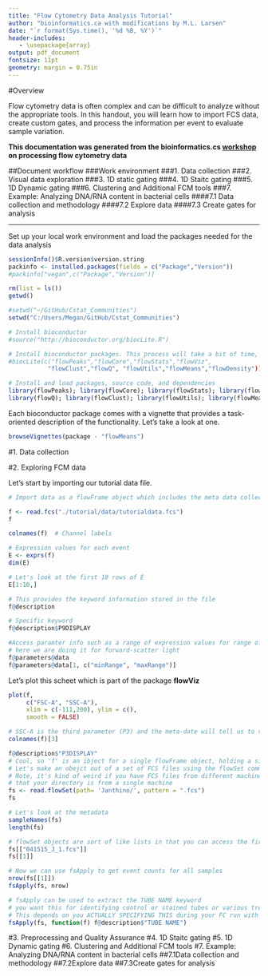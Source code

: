 ```yaml
---
title: "Flow Cytometry Data Analysis Tutorial"
author: "bioinformatics.ca with modifications by M.L. Larsen"
date: "`r format(Sys.time(), '%d %B, %Y')`"
header-includes:
   - \usepackage{array}
output: pdf_document
fontsize: 11pt
geometry: margin = 0.75in
---
```


#Overview

Flow cytometry data is often complex and can be difficult to analyze without the appropriate tools.
In this handout, you will learn how to import FCS data, create custom gates, and process the information per event to evaluate sample variation.

**This documentation was generated from the bioinformatics.cs [workshop](http://bioinformatics.ca/workshops/2013/flow-cytometry-data-analysis-using-r-2013#material) on processing flow cytometry data**

##Document workflow
###Work environment
###1. Data collection
###2. Visual data exploration
###3. 1D static gating
###4. 1D Staitc gating
###5. 1D Dynamic gating
###6. Clustering and Additional FCM tools
###7. Example: Analyzing DNA/RNA content in bacterial cells
####7.1 Data collection and methodology
####7.2 Explore data
####7.3 Create gates for analysis

____

Set up your local work environment and load the packages needed for the data analysis

```r
sessionInfo()$R.version$version.string
packinfo <- installed.packages(fields = c("Package","Version"))
#packinfo["vegan",c("Package","Version")]
```

```r
rm(list = ls())
getwd()

#setwd("~/GitHub/Cstat_Communities")
setwd("C:/Users/Megan/GitHub/Cstat_Communities")

# Install bioconductor
#source("http://bioconductor.org/biocLite.R")

# Install bioconductor packages. This process will take a bit of time, so be patient.
#biocLite(c("flowPeaks","flowCore","flowStats","flowViz",
           "flowClust","flowQ", "flowUtils","flowMeans","flowDensity"))

# Install and load packages, source code, and dependencies
library(flowPeaks); library(flowCore); library(flowStats); library(flowViz)
library(flowQ); library(flowClust); library(flowUtils); library(flowMeans); library(flowDensity)

```

Each bioconductor package comes with a vignette that provides a task-oriented description of the functionality. Let's take a look at one.

```r
browseVignettes(package - "flowMeans")
```

#1. Data collection


#2. Exploring FCM data

Let's start by importing our tutorial data file. 

```r
# Import data as a flowFrame object which includes the meta data collected from the analyzer

f <- read.fcs("./tutorial/data/tutorialdata.fcs")
f

colnames(f)  # Channel labels

# Expression values for each event
E <- exprs(f)
dim(E)

# Let's look at the first 10 rows of E
E[1:10,]

# This provides the keyword information stored in the file
f@description

# Specific keyword
f@description$P9DISPLAY

#Access paramter info such as a range of expression values for range of expression values
# here we are doing it for forward-scatter light
f@parameters@data
f@parameters@data[1, c("minRange", "maxRange")]

```

Let's plot this scheet which is part of the package **flowViz**
```r
plot(f, 
     c("FSC-A", "SSC-A"), 
     xlim = c(-111,200), ylim = c(), 
     smooth = FALSE)

# SSC-A is the third parameter (P3) and the meta-date will tell us to view it on log scale
colnames(f)[3]

f@description$"P3DISPLAY"
# Cool, so 'f' is an ibject for a single flowFrame object, holding a single FCS file
# Let's make an obejct out of a set of FCS files using the flowSet command
# Note, it's kind of weird if you have FCS files from different machines, so make sure
# that your directory is from a single machine
fs <- read.flowSet(path= 'Janthino/', pattern = ".fcs")
fs

# Let's look at the metadata
sampleNames(fs)
length(fs)

# flowSet objects are sort of like lists in that you can access the first frame by index or name
fs[["041515_J_1.fcs"]]
fs[[1]]

# Now we can use fsApply to get event counts for all samples
nrow(fs[[1]])
fsApply(fs, nrow)

# fsApply can be used to extract the TUBE NAME keyword
# you want this for identifying control or stained tubes or various treatments, whatever
# This depends on you ACTUALLY SPECIFYING THIS during your FC run with Christiane
fsApply(fs, function(f) f@description$"TUBE NAME")
```

#3. Preprocessing and Quality Assurance
#4. 1D Staitc gating
#5. 1D Dynamic gating
#6. Clustering and Additional FCM tools
#7. Example: Analyzing DNA/RNA content in bacterial cells
##7.1Data collection and methodology
##7.2Explore data
##7.3Create gates for analysis